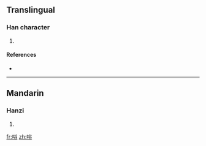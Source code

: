 ==Translingual==

===Han character===
{{Han char|rn=30|rad=口|as=07|sn=10|four=|canj=口金人口 (RCOR)}}

# {{defn|Han|sort=口07}}

====References====
* {{Han ref|kx=0191.270|dkj=03692|dj=0411.030|hdz=10632.030|uh=5502|ud=21762}}

----

==Mandarin==

===Hanzi===
{{cmn-hanzi|pin=[[gǔ]] ([[gu3]])|wg=ku<sup>3</sup>}}

# {{defn|Mandarin}}

[[fr:唂]]
[[zh:唂]]